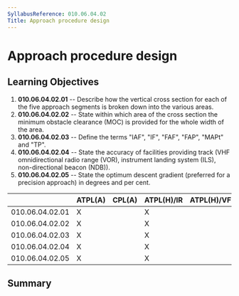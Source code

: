 ```yaml
---
SyllabusReference: 010.06.04.02
Title: Approach procedure design
---
```


# Approach procedure design

## Learning Objectives

1.  **010.06.04.02.01** -- Describe how the vertical cross section for each of
    the five approach segments is broken down into the various areas.
2.  **010.06.04.02.02** -- State within which area of the cross section the
    minimum obstacle clearance (MOC) is provided for the whole width of the area.
3.  **010.06.04.02.03** -- Define the terms "IAF", "IF", "FAF", "FAP", "MAPt" and
    "TP".
4.  **010.06.04.02.04** -- State the accuracy of facilities providing track (VHF
    omnidirectional radio range (VOR), instrument landing system (ILS),
    non-directional beacon (NDB)).
5.  **010.06.04.02.05** -- State the optimum descent gradient (preferred for a
    precision approach) in degrees and per cent.

|                 | ATPL(A) | CPL(A) | ATPL(H)/IR | ATPL(H)/VFR | CPL(H) | IR  | CBIR(A) |
| --------------- | ------- | ------ | ---------- | ----------- | ------ | --- | ------- |
| 010.06.04.02.01 | X       |        | X          |             |        | X   | X       |
| 010.06.04.02.02 | X       |        | X          |             |        | X   | X       |
| 010.06.04.02.03 | X       |        | X          |             |        | X   | X       |
| 010.06.04.02.04 | X       |        | X          |             |        | X   | X       |
| 010.06.04.02.05 | X       |        | X          |             |        | X   | X       |

## Summary
